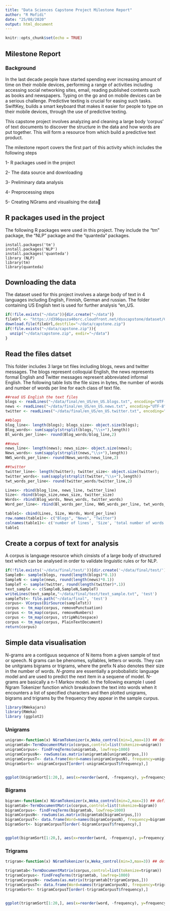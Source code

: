 ```yaml
---
title: "Data Sciences Capstone Project Milestone Report"
author: "R Mofidi"
date: "25/08/2020"
output: html_document
---
```


```r
knitr::opts_chunk$set(echo = TRUE)
```

## Milestone Report

### Background

In the last decade people have started spending ever increasing amount of time on their mobile devices, performing a range of activities including accessing social networking sites, email, reading published contents such as books and newspapers. Typing on the go and on mobile devices can be a serious challenge. Predictive texting is crucial for easing such tasks. SwiftKey, builds a smart keyboard that makes it easier for people to type on their mobile devices, through the use of predictive texting.

This capstone project involves analyzing and cleaning a large body ‘corpus’ of text documents to discover the structure in the data and how words are put together. This will form a resource from which build a predictive text product.

The milestone report covers the first part of this activity which includes the following steps

1-      R packages used in the project

2-      The data source and downloading

3-      Preliminary data analysis

4-      Preprocessing steps

5-      Creating NGrams and visualising the data

##  R packages used in the project

The following R packages were used in this project. They include the "tm" package, the "NLP" package and the "quanteda" packages. 
```rm
install.packages('tm')
install.packages('NLP')
install.packages('quanteda')
library (NLP)
library(tm)
library(quanteda)
```

## Downloading the data
The dataset used for this project involves a alarge body of text in 4 languages including English, Finnish, German and russian. The folder containing US English text is used for further analysis "en_US. 

```r
if(!file.exists("~/data")){dir.create("~/data")}
fileUrl <- "https://d396qusza40orc.cloudfront.net/dsscapstone/dataset/Coursera-SwiftKey.zip"
download.file(fileUrl,destfile="~/data/capstone.zip")
if(!file.exists("~/data/capstone.zip")){
  unzip("~/data/capstone.zip", exdir="~/data")
}
```


## Read the files datset

This folder includes 3 large txt files including blogs, news and twitter messages. The blogs represent colloquial English, the news represents formal English and Twitter messages represent abbreviated informal English. The following table lists the file sizes in bytes, the number of words and number of words per line for each class of text file. 

```r
##read US English the text files 
blogs <- readLines("~/data/final/en_US/en_US.blogs.txt", encoding="UTF-8", warn=FALSE, skipNul=TRUE)
news <- readLines("~/data/final/en_US/en_US.news.txt", encoding="UTF-8", warn=FALSE, skipNul=TRUE)
twitter <- readLines("~/data/final/en_US/en_US.twitter.txt", encoding="UTF-8", warn=FALSE, skipNul=TRUE)

##blogs
blog_line<- length(blogs); blogs_size<- object.size(blogs); 
Blog_words<- sum(sapply(strsplit(blogs,"\\s+"),length))
Bl_words_per_line<- round(Blog_words/blog_line,2)

##news
news_line<- length(news); news_size<- object.size(news); 
News_words<- sum(sapply(strsplit(news,"\\s+"),length))
NWS_words_per_line<- round(News_words/news_line,2)

##twitter
twitter_line<- length(twitter); twitter_size<- object.size(twitter); 
twitter_words<- sum(sapply(strsplit(twitter,"\\s+"),length))
twt_words_per_line<- round(twitter_words/twitter_line,2)

Lines<- rbind(blog_line, news_line, twitter_line)
Size<- rbind(blogs_size,news_size, twitter_size)
Words<- rbind(Blog_words, News_words, twitter_words)
Word_per_line<- rbind(Bl_words_per_line, NWS_words_per_line, twt_words_per_line)

table1<- cbind(Lines, Size, Words, Word_per_line)
row.names(table1)<- c("Blogs", "News", "Twitter")
colnames(table1)<- c('number of lines', 'Size', 'total number of words', 'Words per line')
table1
```


## Create a corpus of text for analysis

A corpus is language resource which cinsists of a large body of structured text which can be  analysed in order to validate linguistic rules or for NLP. 

```r
if(!file.exists('~/data/final/test/')){dir.create('~/data/final/test/')}
SampleB<- sample(blogs, round(length(blogs)*0.1))
SampleN <- sample(news, round(length(news)*0.1))
SampleT <- sample(twitter, round(length(twitter)*.1))
text_sample <- c(SampleB,SampleN,SampleT)
writeLines(text_sample,"~/data/final/test/text_sample.txt", 'test')
sampleTst<- file.path("~/data/final", 'test')
corpus<- VCorpus(DirSource(sampleTst))
corpus <- tm_map(corpus, removePunctuation)
corpus <- tm_map(corpus, removeNumbers)
corpus <- tm_map(corpus, stripWhitespace)
corpus <- tm_map(corpus, PlainTextDocument)
return(corpus)
```

## Simple data visualisation

N-grams are a contiguus sequence of N items from a given sample of text or speech. N grams can be phenomes, syllables, letters or words. They can be unitgrams bigrams or trigrams, where the prefix N also denotes their size in the number of words. *N-grams* are essentially a probobalistic language model and are used to predict the next item in a sequene of model. N-grams are basically a n-1 Markov model. In the following example I used Ngram Tokenizer function which breaksdown the text into words when it encounters a list of specified  characters and then plotted unigrams, bigrams and trigrams by the frequency they appear in the sample curpus.  

```r
library(RWekajars)
library(RWeka)
library (ggplot2)
```

### Unigrams

```r
unigram<-function(x) NGramTokenizer(x,Weka_control(min=1,max=1)) ## defines unigram function
unigramtab<-TermDocumentMatrix(corpus,control=list(tokenize=unigram))
unigramCorpus<- findFreqTerms(unigramtab, lowfreq=1000)
unigramCorpusN<- rowSums(as.matrix(unigramtab[unigramCorpus,]))
unigramCorpusT<- data.frame(Word=names(unigramCorpusN), frequency=unigramCorpusN)
UnigramSort<- unigramCorpusT[order(-unigramCorpusT$frequency),]


ggplot(UnigramSort[1:20,], aes(x=reorder(word, -frequency), y=frequency)+ labs(title = "unigrams", x= "commonest words", y="Freqeuncy"))
```

### Bigrams

```r
bigram<-function(x) NGramTokenizer(x,Weka_control(min=2,max=2)) ## defines bigram function
bigramtab<-TermDocumentMatrix(corpus,control=list(tokenize=bigram))
bigramCorpus<- findFreqTerms(bigramtab, lowfreq=1000)
bigramCorpusN<- rowSums(as.matrix(bigramtab[bigramCorpus,]))
bigramCorpusT<- data.frame(Word=names(bigramCorpusN), frequency=bigramCorpusN)
bigramSort<- bigramCorpusT[order(-bigramCorpusT$frequency),]


ggplot(bigramSort[1:20,], aes(x=reorder(word, -frequency), y=frequency)+ labs(title = "bigrams", x= "commonest words", y="Freqeuncy"))
```

### Trigrams

```r
trigram<-function(x) NGramTokenizer(x,Weka_control(min=3,max=3)) ## defines Trigram function

trigramtab<-TermDocumentMatrix(corpus,control=list(tokenize=trigram))
trigramCorpus<- findFreqTerms(trigramtab, lowfreq=1000)
trigramCorpusN<- rowSums(as.matrix(trigramtab[trigramCorpus,]))
trigramCorpusT<- data.frame(Word=names(trigramCorpusN), frequency=trigramCorpusN)
trigramSort<- trigramCorpusT[order(-trigramCorpusT$frequency),]


ggplot(trigramSort[1:20,], aes(x=reorder(word, -frequency), y=frequency)+ labs(title = "trigrams", x= "commonest words", y="Freqeuncy"))
```
